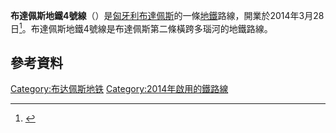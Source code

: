 {{Infobox rail line
|logo=Budapest M4 Metro.svg
|logo_width=200px
|linenumber=4號線（綠色地鐵）
|linelength= 7.4公里<ref name="Line 4b">{{Cite web |url=http://www.metro4.hu/m4_fobb_adatok.php |title=Budapest Metro Line 4, main data |accessdate=2019-08-14 |archive-date=2017-01-06 |archive-url=https://web.archive.org/web/20170106043025/http://www.metro4.hu/m4_fobb_adatok.php |dead-url=no }}</ref> <br />
第二期（計劃中）：3.2公里<br />第三期（計劃中）：2.1公里
|type=[[地鐵|地鐵]]
|system=[[布達佩斯地鐵|布達佩斯地鐵]]
|status=營運中
|stations=10個
|start={{link-en|克倫費爾德站 (布達佩斯地鐵)|Kelenföld vasútállomás (Budapest Metro)|克倫費爾德站}}
|end=[[布達佩斯東站_(布達佩斯地鐵)|布達佩斯東站]]
|open={{start date|2014|03|28}}
|operator={{link-en|布達佩斯交通公司|Budapesti Közlekedési Zrt.|BKV}}
|gauge= {{RailGauge|sg}}
|electrification=750 V [[直流電|DC]]
|map=[[File:Budapest_M4_Metro_map.png|250px]]
|website=[http://www.metro4.hu www.metro4.hu]
|speed=80公里/小時<ref>[https://www.swe.siemens.com/france/web/en/sts/projects/europe/hungary/Budapest%20line%204/Pages/budapest_line2.aspx Siemens.com Budapest Line 4] {{webarchive|url=https://archive.is/20121218001556/https://www.swe.siemens.com/france/web/en/sts/projects/europe/hungary/Budapest%20line%204/Pages/budapest_line2.aspx |date=2012-12-18 }}</ref>
|image=Metro_4,_Budapest.JPG
|caption=一列列車抵達{{link-en|聖蓋勒特廣場-科技經濟大學站|Szent Gellért tér – Műegyetem (Budapest Metro)|聖蓋勒特廣場}}}}
'''布達佩斯地鐵4號線'''（{{Lang-hu|4-es metró}}）是[[匈牙利|匈牙利]][[布達佩斯|布達佩斯]]的一條[[布達佩斯地鐵|地鐵]]路線，開業於2014年3月28日<ref>{{cite web |url=http://www.origo.hu/itthon/percrolpercre/20140328-4-es-metro-elso-napja.html |title=Orbán: Hihetetlen, de elkészült |publisher=origo.hu |date=28 March 2014 |accessdate=2014-03-28 |archive-date=2014-03-28 |archive-url=https://web.archive.org/web/20140328231928/http://www.origo.hu/itthon/percrolpercre/20140328-4-es-metro-elso-napja.html |dead-url=no }}</ref>。布達佩斯地鐵4號線是布達佩斯第二條橫跨多瑙河的地鐵路線。
==參考資料==
{{reflist}}

{{布達佩斯地鐵4號線}}
[[Category:布达佩斯地铁|Category:布达佩斯地铁]]
[[Category:2014年啟用的鐵路線|Category:2014年啟用的鐵路線]]
